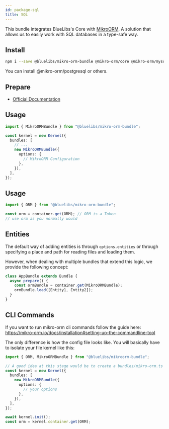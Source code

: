 ```yaml
---
id: package-sql
title: SQL
---
```



<PackageHeader version="1.0.0" packageName="mikroorm-bundle" containsTypeDefs />

This bundle integrates BlueLibs's Core with [MikroORM](https://mikro-orm.io/docs/installation). A solution that allows us to easily work with SQL databases in a type-safe way.

## Install

```bash
npm i --save @bluelibs/mikro-orm-bundle @mikro-orm/core @mikro-orm/mysql
```

You can install @mikro-orm/postgresql or others.

## Prepare

- [Official Documentation](https://mikro-orm.io/docs/installation)

## Usage

```ts
import { MikroORMBundle } from "@bluelibs/mikro-orm-bundle";

const kernel = new Kernel({
  bundles: [
    // ...
    new MikroORMBundle({
      options: {
        // MikroORM Configuration
      },
    }),
  ],
});
```

## Usage

```ts
import { ORM } from "@bluelibs/mikro-orm-bundle";

const orm = container.get(ORM); // ORM is a Token
// use orm as you normally would
```

## Entities

The default way of adding entities is through `options.entities` or through specifying a place and path for reading files and loading them.

However, when dealing with multiple bundles that extend this logic, we provide the following concept:

```ts
class AppBundle extends Bundle {
  async prepare() {
    const ormBundle = container.get(MikroORMBundle);
    ormBundle.load([Entity1, Entity2]);
  }
}
```

## CLI Commands

If you want to run mikro-orm cli commands follow the guide here: https://mikro-orm.io/docs/installation#setting-up-the-commandline-tool

The only difference is how the config file looks like. You will basically have to isolate your file kernel like this:

```ts
import { ORM, MikroORMBundle } from "@bluelibs/mikroorm-bundle";

// A good idea at this stage would be to create a bundles/mikro-orm.ts which you import in your main kernel and the config file
const kernel = new Kernel({
  bundles: [
    new MikroORMBundle({
      options: {
        // your options
      },
    }),
  ],
});

await kernel.init();
const orm = kernel.container.get(ORM);
```
